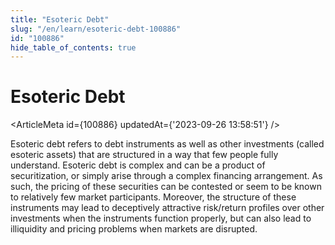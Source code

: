 ```yaml
---
title: "Esoteric Debt"
slug: "/en/learn/esoteric-debt-100886"
id: "100886"
hide_table_of_contents: true
---
```



# Esoteric Debt

<ArticleMeta id={100886} updatedAt={'2023-09-26 13:58:51'} />
<div className='border-solid border-b border-t-0 my-4 border-[var(--ifm-color-gray-300)]' />

Esoteric debt refers to debt instruments as well as other investments (called esoteric assets) that are structured in a way that few people fully understand. Esoteric debt is complex and can be a product of securitization, or simply arise through a complex financing arrangement. As such, the pricing of these securities can be contested or seem to be known to relatively few market participants. Moreover, the structure of these instruments may lead to deceptively attractive risk/return profiles over other investments when the instruments function properly, but can also lead to illiquidity and pricing problems when markets are disrupted.
